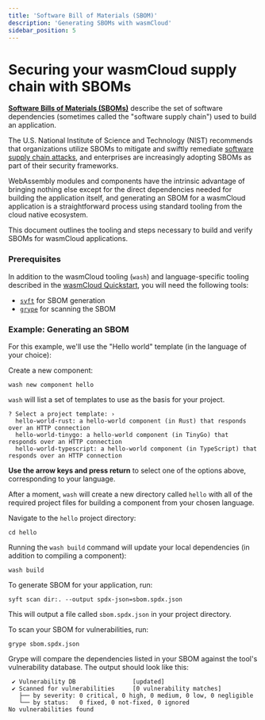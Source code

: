 ```yaml
---
title: 'Software Bill of Materials (SBOM)'
description: 'Generating SBOMs with wasmCloud'
sidebar_position: 5
---
```

# Securing your wasmCloud supply chain with SBOMs

[**Software Bills of Materials (SBOMs)**](https://www.cisa.gov/sbom) describe the set of software dependencies (sometimes called the "software supply chain") used to build an application. 

The U.S. National Institute of Science and Technology (NIST) recommends that organizations utilize SBOMs to mitigate and swiftly remediate [software supply chain attacks](https://www.cisa.gov/sites/default/files/publications/defending_against_software_supply_chain_attacks_508.pdf), and enterprises are increasingly adopting SBOMs as part of their security frameworks. 

WebAssembly modules and components have the intrinsic advantage of bringing nothing else except for the direct dependencies needed for building the application itself, and generating an SBOM for a wasmCloud application is a straightforward process using standard tooling from the cloud native ecosystem.

This document outlines the tooling and steps necessary to build and verify SBOMs for wasmCloud applications.

### Prerequisites

In addition to the wasmCloud tooling (`wash`) and language-specific tooling described in the [wasmCloud Quickstart](/docs/tour/hello-world?lang=tinygo), you will need the following tools:

* [`syft`](https://github.com/anchore/syft?tab=readme-ov-file#installation) for SBOM generation
* [`grype`](https://github.com/anchore/grype?tab=readme-ov-file#installation) for scanning the SBOM

### Example: Generating an SBOM

For this example, we'll use the "Hello world" template (in the language of your choice):

Create a new component:

```shell
wash new component hello
```
`wash` will list a set of templates to use as the basis for your project. 

```shell
? Select a project template: ›
  hello-world-rust: a hello-world component (in Rust) that responds over an HTTP connection
  hello-world-tinygo: a hello-world component (in TinyGo) that responds over an HTTP connection
  hello-world-typescript: a hello-world component (in TypeScript) that responds over an HTTP connection
```
**Use the arrow keys and press return** to select one of the options above, corresponding to your language. 

After a moment, `wash` will create a new directory called `hello` with all of the required project files for building a component from your chosen language. 

Navigate to the `hello` project directory:

```shell
cd hello
```
Running the `wash build` command will update your local dependencies (in addition to compiling a component):

```shell
wash build
```

To generate SBOM for your application, run: 

```shell
syft scan dir:. --output spdx-json=sbom.spdx.json
```

This will output a file called `sbom.spdx.json` in your project directory. 

To scan your SBOM for vulnerabilities, run:

```shell
grype sbom.spdx.json
```

Grype will compare the dependencies listed in your SBOM against the tool's vulnerability database. The output should look like this:

```text
 ✔ Vulnerability DB                [updated]  
 ✔ Scanned for vulnerabilities     [0 vulnerability matches]  
   ├── by severity: 0 critical, 0 high, 0 medium, 0 low, 0 negligible
   └── by status:   0 fixed, 0 not-fixed, 0 ignored 
No vulnerabilities found
```